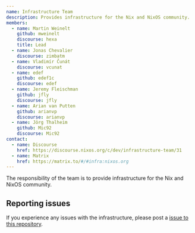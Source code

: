 ```yaml
---
name: Infrastructure Team
description: Provides infrastructure for the Nix and NixOS community.
members:
  - name: Martin Weinelt
    github: mweinelt
    discourse: hexa
    title: Lead
  - name: Jonas Chevalier
    discourse: zimbatm
  - name: Vladimír Čunát
    discourse: vcunat
  - name: edef
    github: edef1c
    discourse: edef
  - name: Jeremy Fleischman
    github: jfly
    discourse: jfly
  - name: Arian van Putten
    github: arianvp
    discourse: arianvp
  - name: Jörg Thalheim
    github: Mic92
    discourse: Mic92
contact:
  - name: Discourse
    href: https://discourse.nixos.org/c/dev/infrastructure-team/31
  - name: Matrix
    href: https://matrix.to/#/#infra:nixos.org
---
```


The responsibility of the team is to provide infrastructure for the Nix and NixOS community.

## Reporting issues

If you experience any issues with the infrastructure, please post a [issue to this repository](https://github.com/NixOS/infra/issues/new).
